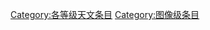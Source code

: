 {{cat more|WikiProject:天文}}
{{Articles by Quality|topic=天文|project=天文|format=TOC}}
{{Empty category}}
[[Category:各等级天文条目|Category:各等级天文条目]]
[[Category:图像级条目|Category:图像级条目]]